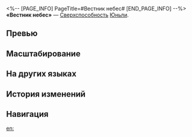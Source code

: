 <%-- [PAGE_INFO]
PageTitle=#Вестник небес#
[END_PAGE_INFO] --%>
{{Навык Инфобокс
|Название         = Вестник небес
|Изображение      = Навык Вестник небес.png
|Персонаж         = Юньли
|Тип              = Сверхспособность
|Тэг              = Усиление
|УронСтойк        = 20 (основная цель)<br />10
|ЭнергияГен       = 5
|Энергия          = 120
|Длительность     = 
|Описание         = Расходует 120 ед. энергии, получает статус Блок и накладывает на всех противников статус Насмешка до конца следующего хода союзника или противника. Крит. урон следующей контратаки Юньли повышается на {{Цвет|Выделенный|60%—108%}}. Если в это время активируется описанный в таланте персонажа эффект контратаки, то он меняется на {{Доп эффект|контратаку}} Интуит: Истребление и снимает статус Блок. Если во время действия статуса Блок эффект контратаки не был активирован, то после окончания статуса Блок Юньли проводит {{Доп эффект|контратаку}} Интуит: Вырубка по случайному противнику.<br />Интуит: Вырубка: Наносит цели физический урон, равный {{Цвет|Выделенный|132%—237,6%}} от силы атаки Юньли, а также наносит соседним целям физический урон, равный {{Цвет|Выделенный|66%—118,8%}} от силы атаки Юньли.<br />Интуит: Истребление: Наносит цели физический урон, равный {{Цвет|Выделенный|132%—237,6%}} от силы атаки Юньли, а также наносит соседним целям физический урон, равный {{Цвет|Выделенный|66%—118,8%}} от силы атаки Юньли, а затем наносит 6 доп. ударов, каждый из которых наносит случайному противнику физический урон, равный {{Цвет|Выделенный|43,2%—77,76%}} от силы атаки Юньли.<br />Когда Юньли наносит урон с помощью этого умения, этот урон считается уроном сверхспособности.
|Свойство1        = 
|Масштабирование1 = 
}}
'''«Вестник небес»''' — [[Сверхспособность]] [[Юньли]].

==Превью==
{{Превью
|Файл = Вестник небес Превью
}}

==Масштабирование==
{{Масштабирование навыка
|132%;140.8%;149.6%;158.4%;167.2%;176%;187%;198%;209%;220%;228.8%;237.6%;246.4%;255.2%;264%
|60%;64%;68%;72%;76%;80%;85%;90%;95%;100%;104%;108%;112%;116%;120%
|66%;70.4%;74.8%;79.2%;83.6%;88%;93.5%;99%;104.5%;110%;114.4%;118.8%;123.2%;127.6%;132%
|43.2%;46.08%;48.96%;51.84%;54.72%;57.6%;61.2%;64.8%;68.4%;72%;74.88%;77.76%;80.64%;83.52%;86.4%
}}

==На других языках==
{{На других языках
|en   = Earthbind, Etherbreak
|zhs  = 剑为地纪，刃惊天宗
|zht  = 劍為地紀，刃驚天宗
|ja   = {{Rubi|天|てん}}を{{Rubi|揺|ゆ}}るがす{{Rubi|大地|だいち}}の{{Rubi|剣|つるぎ}}
|ko   = 대지의 검신, 천궁을 베는 검날
|es   = Ceñidora del mundo, rompedora del cielo
|fr   = Du ciel à la terre
|ru   = Вестник небес
|th   = Earthbind, Etherbreak
|vi   = Kiếm Vi Địa Kỷ, Nhẫn Kinh Thiên Tông
|de   = Himmlische Verkündung der Klinge
|id   = Earthbind, Etherbreak
|pt   = Amarras da Terra, Quebra de Éter
}}

==История изменений==
{{История изменений|3.5}}

==Навигация==
{{Навык Навбокс|Юньли}}

[[en:]]